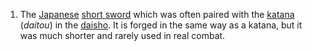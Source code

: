#The [[Japanese]] [[short sword]] which was often paired with the [[katana]] (''daitou'') in the [[daisho]].  It is forged in the same way as a katana, but it was much shorter and rarely used in real combat.
